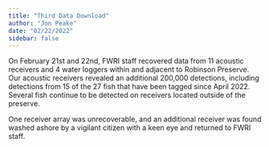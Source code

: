 ```yaml
---
title: "Third Data Download"
author: "Jon Peake"
date: "02/22/2022"
sidebar: false
---
```


On February 21st and 22nd, FWRI staff recovered data from 11 acoustic receivers and 4 water loggers within and adjacent to Robinson Preserve. Our acoustic receivers revealed an additional 200,000 detections, including detections from 15 of the 27 fish that have been tagged since April 2022. Several fish continue to be detected on receivers located outside of the preserve.

One receiver array was unrecoverable, and an additional receiver was found washed ashore by a vigilant citizen with a keen eye and returned to FWRI staff.
